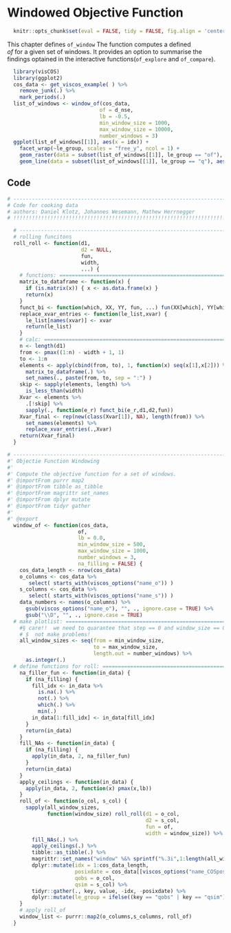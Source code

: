# Windowed Objective Function

```r
  knitr::opts_chunk$set(eval = FALSE, tidy = FALSE, fig.align = 'center')
```

This chapter defines `of_window` The function computes a defined  
$of$ for a given set of windows. It provides an option to summarise the 
findings optained in the interactive functions(`of_explore` and `of_compare`).


```r
  library(visCOS)
  library(ggplot2)
  cos_data <- get_viscos_example( ) %>% 
    remove_junk(.) %>% 
    mark_periods(.)
  list_of_windows <- window_of(cos_data,
                              of = d_nse, 
                              lb = -0.5,
                              min_window_size = 1000,
                              max_window_size = 10000,
                              number_windows = 3)
  ggplot(list_of_windows[[1]], aes(x = idx)) + 
    facet_wrap(~le_group, scales = "free_y", ncol = 1) +
    geom_raster(data = subset(list_of_windows[[1]], le_group == "of"), aes(x = posixdate, y = key, fill = value)) +
    geom_line(data = subset(list_of_windows[[1]], le_group == "q"), aes(x = posixdate, y = value, color = key))
```


## Code 

```r
# ---------------------------------------------------------------------------
# Code for cooking data
# authors: Daniel Klotz, Johannes Wesemann, Mathew Herrnegger
# !!!!!!!!!!!!!!!!!!!!!!!!!!!!!!!!!!!!!!!!!!!!!!!!!!!!!!!!!!!!!!!!!!!!!!!!!!!

```


```r
  # --------------------------------------------------------------------------
  # rolling funcitons 
  roll_roll <- function(d1, 
                        d2 = NULL, 
                        fun,
                        width,
                        ...) {
    # functions: =============================================================
    matrix_to_dataframe <- function(x) {
      if (is.matrix(x)) { x <- as.data.frame(x) }
      return(x)
    }
    funct_bi <- function(which, XX, YY, fun, ...) fun(XX[which], YY[which])
    replace_xvar_entries <- function(le_list,xvar) {
      le_list[names(xvar)] <- xvar
      return(le_list)
    }
    # calc: ==================================================================
    n <- length(d1)
    from <- pmax((1:n) - width + 1, 1)
    to <- 1:n
    elements <- apply(cbind(from, to), 1, function(x) seq(x[1],x[2])) %>% 
      matrix_to_dataframe(.) %>% 
      set_names(., paste(from, to, sep = ":") )
    skip <- sapply(elements, length) %>% 
      is_less_than(width)
    Xvar <- elements %>% 
      .[!skip] %>% 
      sapply(., function(e_r) funct_bi(e_r,d1,d2,fun))
    Xvar_final <- rep(new(class(Xvar[1]), NA), length(from)) %>% 
      set_names(elements) %>% 
      replace_xvar_entries(.,Xvar)
    return(Xvar_final)
  }

```


```r
# --------------------------------------------------------------------------
#' Objectie Function Windowing 
#' 
#' Compute the objective function for a set of windows.
#' @importFrom purrr map2
#' @importFrom tibble as_tibble
#' @importFrom magrittr set_names
#' @importFrom dplyr mutate
#' @importFrom tidyr gather 
#'
#' @export
  window_of <- function(cos_data,
                       of,
                       lb = 0.0, 
                       min_window_size = 500,
                       max_window_size = 1000,
                       number_windows = 3, 
                       na_filling = FALSE) {
    cos_data_length <- nrow(cos_data)
    o_columns <- cos_data %>%
       select( starts_with(viscos_options("name_o")) )
    s_columns <- cos_data %>%
       select( starts_with(viscos_options("name_s")) )
    data_numbers <- names(o_columns) %>%
      gsub(viscos_options("name_o"), "", ., ignore.case = TRUE) %>%
      gsub("\\D", "", ., ignore.case = TRUE)
  # make plotlist: =========================================================
    #§ care!!  we need to quarantee that step == 0 and window_size == 0 will 
    # $  not make problems!
    all_window_sizes <- seq(from = min_window_size,
                            to = max_window_size, 
                            length.out = number_windows) %>% 
      as.integer(.)
  # define functions for roll: =============================================
    na_filler_fun <- function(in_data) {
      if (na_filling) {
        fill_idx <- in_data %>% 
          is.na(.) %>% 
          not(.) %>% 
          which(.) %>% 
          min(.)
        in_data[1:fill_idx] <- in_data[fill_idx]
      }
      return(in_data)
    }
    fill_NAs <- function(in_data) {
      if (na_filling) {
        apply(in_data, 2, na_filler_fun)
      } 
      return(in_data)
    }
    apply_ceilings <- function(in_data) {
      apply(in_data, 2, function(x) pmax(x,lb)) 
    }
    roll_of <- function(o_col, s_col) {
      sapply(all_window_sizes, 
             function(window_size) roll_roll(d1 = o_col,
                                             d2 = s_col,
                                             fun = of, 
                                             width = window_size)) %>%
        fill_NAs(.) %>%
        apply_ceilings(.) %>% 
        tibble::as_tibble(.) %>% 
        magrittr::set_names("window" %&% sprintf("%.3i",1:length(all_window_sizes))) %>% 
        dplyr::mutate(idx = 1:cos_data_length,
                      posixdate = cos_data[[viscos_options("name_COSposix")]],
                      qobs = o_col, 
                      qsim = s_col) %>% 
        tidyr::gather(., key, value, -idx, -posixdate) %>% 
        dplyr::mutate(le_group = ifelse((key == "qobs" | key == "qsim"), "q", "of"))
    }
    # apply roll_of 
    window_list <- purrr::map2(o_columns,s_columns, roll_of)
  }

```

